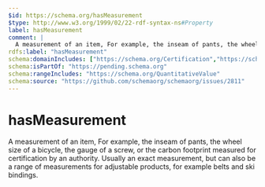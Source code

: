 ```yaml
---
$id: https://schema.org/hasMeasurement
$type: http://www.w3.org/1999/02/22-rdf-syntax-ns#Property
label: hasMeasurement
comment: |
  A measurement of an item, For example, the inseam of pants, the wheel size of a bicycle, the gauge of a screw, or the carbon footprint measured for certification by an authority. Usually an exact measurement, but can also be a range of measurements for adjustable products, for example belts and ski bindings.
rdfs:label: "hasMeasurement"
schema:domainIncludes: ["https://schema.org/Certification","https://schema.org/Offer","https://schema.org/SizeSpecification","https://schema.org/Product"]
schema:isPartOf: "https://pending.schema.org"
schema:rangeIncludes: "https://schema.org/QuantitativeValue"
schema:source: "https://github.com/schemaorg/schemaorg/issues/2811"
---
```


# hasMeasurement

A measurement of an item, For example, the inseam of pants, the wheel size of a bicycle, the gauge of a screw, or the carbon footprint measured for certification by an authority. Usually an exact measurement, but can also be a range of measurements for adjustable products, for example belts and ski bindings.

